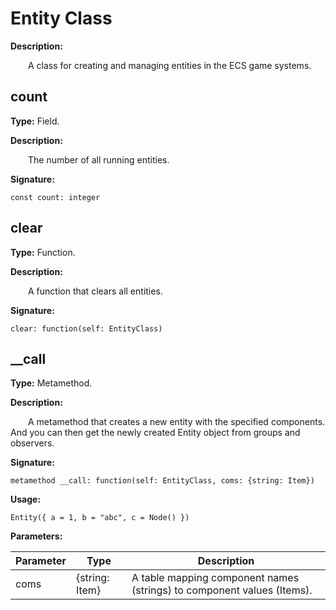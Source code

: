 
# Entity Class

**Description:**

&emsp;&emsp;A class for creating and managing entities in the ECS game systems.

## count

**Type:** Field.

**Description:**

&emsp;&emsp;The number of all running entities.

**Signature:**
```tl
const count: integer
```

## clear

**Type:** Function.

**Description:**

&emsp;&emsp;A function that clears all entities.

**Signature:**
```tl
clear: function(self: EntityClass)
```

## __call

**Type:** Metamethod.

**Description:**

&emsp;&emsp;A metamethod that creates a new entity with the specified components.
And you can then get the newly created Entity object from groups and observers.

**Signature:**
```tl
metamethod __call: function(self: EntityClass, coms: {string: Item})
```

**Usage:**
```tl
Entity({ a = 1, b = "abc", c = Node() })
```

**Parameters:**

| Parameter | Type | Description |
| --- | --- | --- |
| coms | {string: Item} | A table mapping component names (strings) to component values (Items). |